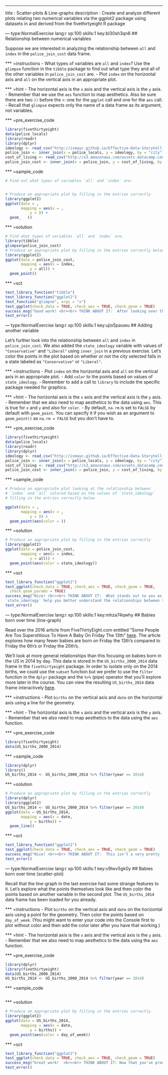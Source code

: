 ---
title       : Scatter-plots & Line-graphs
description : Create and analyze different plots relating two numerical variables via the ggplot2 package using datasets in and derived from the fivethirtyeight R package

--- type:NormalExercise lang:r xp:100 skills:1 key:bl30sh3qn6
## Relationship between numerical variables

Suppose we are interested in analyzing the relationship between `all` and `index` in the
`police_join_cost` data frame.

*** =instructions
- What types of variables are `all` and `index`?  Use the `glimpse` function in the `tibble` package to find out what type they and all of the other variables in `police_join_cost` are.
- Plot `index` on the horizontal axis and `all` on the vertical axis in an appropriate plot.

*** =hint
- The horizontal axis is the `x` axis and the vertical axis is the `y` axis.
- Remember that we use the `aes` function to map aesthetics.  Also be sure there are two `))` before the `+`:  one for the `ggplot` call and one for the `aes` call.
- Recall that `glimpse` expects only the name of a data frame as its argument, not variables.

*** =pre_exercise_code
```r
library(fivethirtyeight)
data(police_locals)
library(readr)
library(dplyr)
ideology <- read_csv("http://ismayc.github.io/Effective-Data-Storytelling-using-the-tidyverse/datasets/ideology.csv")
police_join <- inner_join(x = police_locals, y = ideology, by = "city")
cost_of_living <- read_csv("http://s3.amazonaws.com/assets.datacamp.com/production/course_3085/datasets/cost_of_living.csv")
police_join_cost <- inner_join(x = police_join, y = cost_of_living, by = "state")
```

*** =sample_code
```r
# Find out what types of variables `all` and `index` are.


# Produce an appropriate plot by filling in the entries correctly
library(ggplot2)
ggplot(data = ,
       mapping = aes(x = ,
           y = )) +
  geom_   ()
```

*** =solution
```r
# Find what types of variables `all` and `index` are.
library(tibble)
glimpse(police_join_cost)
# Produce an appropriate plot by filling in the entries correctly below
library(ggplot2)
ggplot(data = police_join_cost,
       mapping = aes(x = index,
           y = all)) +
  geom_point()
```

*** =sct
```r
test_library_function("tibble")
test_library_function("ggplot2")
test_function("glimpse", args = "x")
test_ggplot(check_data = TRUE, check_aes = TRUE, check_geom = TRUE)
success_msg("Good work! <br><br> THINK ABOUT IT:  After looking over the plot, is it the type of relationship you expected (negative, positive, not much at all, etc.)?")
test_error()
```


--- type:NormalExercise lang:r xp:100 skills:1 key:ujio5pauwu
## Adding another variable

Let's further look into the relationship between `all` and `index` in
`police_join_cost`.  We also added the `state_ideology` variable with values of `"Conservative"` and `"Liberal"` using `inner_join` in a previous exercise.  Let's color
the points in the plot based on whether or not the city selected falls in a state labeled as `"Conservative"` or `"Liberal"`.

*** =instructions
- Plot `index` on the horizontal axis and `all` on the vertical axis in an appropriate plot.
- Add `color` to the points based on values of `state_ideology`.
- Remember to add a call to `library` to include the specific package needed for graphics.

*** =hint
- The horizontal axis is the `x` axis and the vertical axis is the `y` axis.
- Remember that we also need to map aesthetics to the data using `aes`.  This is true for `x` and `y` and also for `color`.
- By default, `na.rm` is set to `FALSE` by default with `geom_point`.  You can specify it if you wish as an argument to `geom_point()` as `na.rm = FALSE` but you don't have to.

*** =pre_exercise_code
```r
library(fivethirtyeight)
data(police_locals)
library(readr)
library(dplyr)
ideology <- read_csv("http://ismayc.github.io/Effective-Data-Storytelling-using-the-tidyverse/datasets/ideology.csv")
police_join <- inner_join(x = police_locals, y = ideology, by = "city")
cost_of_living <- read_csv("http://s3.amazonaws.com/assets.datacamp.com/production/course_3085/datasets/cost_of_living.csv")
police_join_cost <- inner_join(x = police_join, y = cost_of_living, by = "state")
```

*** =sample_code
```r
# Produce an appropriate plot looking at the relationship between
# `index` and `all` colored based on the values of `state_ideology`
# filling in the entries correctly below

ggplot(data = ,
       mapping = aes(x = ,
           y = )) +
  geom_point(aes(color = ))
```

*** =solution
```r
# Produce an appropriate plot by filling in the entries correctly
library(ggplot2)
ggplot(data = police_join_cost,
       mapping = aes(x = index,
           y = all)) +
  geom_point(aes(color = state_ideology))
```

*** =sct
```r
test_library_function("ggplot2")
test_ggplot(check_data = TRUE, check_aes = TRUE, check_geom = TRUE, 
  check_geom_params = TRUE)
success_msg("Nice! <br><br> THINK ABOUT IT:  What stands out to you as you look over this plot?  How does adding the
`state_ideology` help you better understand the relationships between the variables?")
test_error()
```

--- type:NormalExercise lang:r xp:100 skills:1 key:mhza74qwhy
## Babies born over time (line-graph)

Read over the 2016 article from FiveThirtyEight.com entitled "Some People Are Too Superstitious To Have A Baby On Friday The 13th" [here](https://fivethirtyeight.com/features/some-people-are-too-superstitious-to-have-a-baby-on-friday-the-13th/).  The article explores how many fewer babies are born on Friday the 13th's compared to Friday the 6th's or Friday the 20th's.  

We'll look at more general relationships than this focusing on babies born in the US in 2014 by day. This data is stored
in the `US_births_2000_2014` data frame in the `fivethirtyeight` package.  In order to isolate only
on the 2014 births, we could use the `subset` function but we prefer to use the `filter` function in the `dplyr` package and the `%>%` (pipe) operator that you'll explore more later in the course.  You can view the resulting `US_births_2014` data frame interactively [here](https://ismayc.github.io/Effective-Data-Storytelling-using-the-tidyverse/US_births_2014.html).

*** =instructions
- Plot `births` on the vertical axis and `date` on the horizontal axis using a line for the geometry.

*** =hint
- The horizontal axis is the `x` axis and the vertical axis is the `y` axis.
- Remember that we also need to map aesthetics to the data using the `aes` function.

*** =pre_exercise_code
```r
library(fivethirtyeight)
data(US_births_2000_2014)
```

*** =sample_code
```r
library(dplyr)
library()
US_births_2014 <- US_births_2000_2014 %>% filter(year == 2014)

```

*** =solution
```r
# Produce an appropriate plot by filling in the entries correctly
library(dplyr)
library(ggplot2)
US_births_2014 <- US_births_2000_2014 %>% filter(year == 2014)
ggplot(data = US_births_2014,
       mapping = aes(x = date,
           y = births)) +
  geom_line()
```

*** =sct
```r
test_library_function("ggplot2")
test_ggplot(check_data = TRUE, check_aes = TRUE, check_geom = TRUE)
success_msg("Nice! <br><br> THINK ABOUT IT:  This isn't a very pretty (or useful) plot to look at. Why is there so much 'up-and-down' in the plot?  Additionally, what makes this plot hard to understand?")
test_error()
```

--- type:NormalExercise lang:r xp:100 skills:1 key:v9lwv5gk0y
## Babies born over time (scatter-plot)

Recall that the line-graph in the last exercise had some strange features to it.  Let's explore what the points themselves look like and then color the points based on another variable in the second plot.  The `US_births_2014` data frame has been loaded for you already.

*** =instructions
- Plot `births` on the vertical axis and `date` on the horizontal axis using a point for the geometry.  Then color the points based on `day_of_week`.  (You might want to enter your code into the Console first to plot without color and then add the color later after you have that working.)

*** =hint
- The horizontal axis is the `x` axis and the vertical axis is the `y` axis.
- Remember that we also need to map aesthetics to the data using the `aes` function.

*** =pre_exercise_code
```r
library(dplyr)
library(fivethirtyeight)
data(US_births_2000_2014)
US_births_2014 <- US_births_2000_2014 %>% filter(year == 2014)
```

*** =sample_code
```r


```

*** =solution
```r
# Produce an appropriate plot by filling in the entries correctly
library(ggplot2)
ggplot(data = US_births_2014,
       mapping = aes(x = date,
           y = births)) +
  geom_point(aes(color = day_of_week))  
```

*** =sct
```r
test_library_function("ggplot2")
test_ggplot(check_data = TRUE, check_aes = TRUE, check_geom = TRUE)
success_msg("Great work!  <br><br> THINK ABOUT IT: Now that you've produced this scatter-plot, why were the lines going up and down across the plot? <br><br> How does this coloring help to understand the distribution of births across the year?  Can you identify the points that don't follow the patterns and what days they correspond to?")  
test_error()
```
